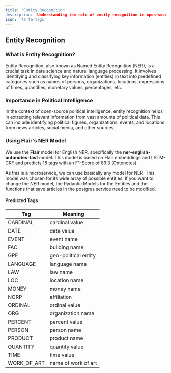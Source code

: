 ```yaml
---
title: 'Entity Recognition
description: 'Understanding the role of entity recognition in open-source political intelligence'
icon: 'fa fa-tags'
---
```



## Entity Recognition

### What is Entity Recognition?

Entity Recognition, also known as Named Entity Recognition (NER), is a crucial task in data science and natural language processing. It involves identifying and classifying key information (entities) in text into predefined categories such as names of persons, organizations, locations, expressions of times, quantities, monetary values, percentages, etc.

### Importance in Political Intelligence

In the context of open-source political intelligence, entity recognition helps in extracting relevant information from vast amounts of political data. This can include identifying political figures, organizations, events, and locations from news articles, social media, and other sources.

### Using Flair's NER Model

We use the **Flair** model for English NER, specifically the **ner-english-ontonotes-fast** model. This model is based on Flair embeddings and LSTM-CRF and predicts 18 tags with an F1-Score of 89.3 (Ontonotes).

<Note>
As this is a microservice, we can use basically any model for NER. This model was chosen for its wide array of possible entities.
If you want to change the NER model, the Pydantic Models for the Entities and the functions that save articles in the postgres service need to be modified.
</Note>

#### Predicted Tags

| Tag       | Meaning                |
| --------- | ---------------------- |
| CARDINAL  | cardinal value         |
| DATE      | date value             |
| EVENT     | event name             |
| FAC       | building name          |
| GPE       | geo-political entity   |
| LANGUAGE  | language name          |
| LAW       | law name               |
| LOC       | location name          |
| MONEY     | money name             |
| NORP      | affiliation            |
| ORDINAL   | ordinal value          |
| ORG       | organization name      |
| PERCENT   | percent value          |
| PERSON    | person name            |
| PRODUCT   | product name           |
| QUANTITY  | quantity value         |
| TIME      | time value             |
| WORK_OF_ART | name of work of art  |

